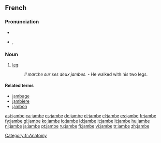 ==French==

===Pronunciation===
* {{audio|Fr-jambe.ogg|audio}}
* {{IPA|lang=fr|/ʒɑ̃b/}}, {{SAMPA|/ZA~b/}}

===Noun===
{{fr-noun|f}}

# [[leg]]
#: ''Il marche sur ses deux jambes.'' - He walked with his two legs.

====Related terms====
* [[jambage]]
* [[jambière]]
* [[jambon]]

[[Category:fr:Anatomy]]

[[ast:jambe]]
[[ca:jambe]]
[[cs:jambe]]
[[de:jambe]]
[[et:jambe]]
[[el:jambe]]
[[es:jambe]]
[[fr:jambe]]
[[fy:jambe]]
[[gl:jambe]]
[[ko:jambe]]
[[io:jambe]]
[[id:jambe]]
[[it:jambe]]
[[lt:jambe]]
[[hu:jambe]]
[[nl:jambe]]
[[ja:jambe]]
[[pt:jambe]]
[[ru:jambe]]
[[fi:jambe]]
[[vi:jambe]]
[[tr:jambe]]
[[zh:jambe]]
